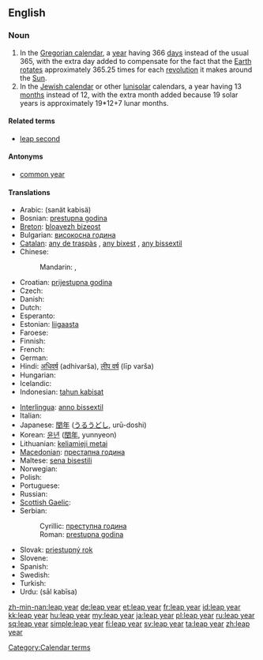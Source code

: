 ==English==
{{wikipedia}}

===Noun===
{{en-noun|sg=[[leap]] [[year]]}}

# In the [[Gregorian calendar]], a [[year]] having 366 [[day]]s instead of the usual 365, with the extra day added to compensate for the fact that the [[Earth]] [[rotate]]s approximately 365.25 times for each [[revolution]] it makes around the [[Sun]].
# In the [[Jewish calendar]] or other [[lunisolar]] calendars, a year having 13 [[month]]s instead of 12, with the extra month added because 19 solar years is approximately 19*12+7 lunar months.

====Related terms====
* [[leap second]]

====Antonyms====
* [[common year]]

====Translations====
{{trans-top|366-day year in the Gregorian calendar}}
* Arabic: {{Arab|[[سنة كبيسة]]}} (sanät kabisä)
* Bosnian: [[prestupna godina]] {{f}}
* [[Breton]]: [[bloavezh bizeost]] {{m}}
* Bulgarian: [[високосна година]] {{f}}
* [[Catalan]]: [[any de traspàs]] {{m}}, [[any bixest]] {{m}}, [[any bissextil]] {{m}}
* Chinese:
*: Mandarin: {{t|zh|閏年|sc=Hani}}, {{t|zh|闰年|tr=rùnnián|sc=Hani}}
* Croatian: [[prijestupna godina]] {{f}}
* Czech: {{t-|cs|přestupný rok|m}}
* Danish: {{t-|da|skudår|n}}
* Dutch: {{t+|nl|schrikkeljaar|n}}
* Esperanto: {{t-|eo|superjaro|xs=Esperanto}}
* Estonian: [[liigaasta]]
* Faroese: {{t-|fo|leypár|n|xs=Faroese}}
* Finnish: {{t-|fi|karkausvuosi}}
* French: {{t+|fr|année bissextile|f}}
* German: {{t+|de|Schaltjahr|n}}
* Hindi: [[अधिवर्ष]] (adhivarša), [[लीप वर्ष]] (līp varša)
* Hungarian: {{t+|hu|szökőév}}
* Icelandic: {{t-|is|hlaupár|n}}
* Indonesian: [[tahun kabisat]]
{{trans-mid}}
* [[Interlingua]]: [[anno bissextil]]
* Italian: {{t-|it|anno bisestile|m}}
* Japanese: [[閏年]] ([[うるうどし]], urū-doshi)
* Korean: [[윤년]] ([[閏年]], yunnyeon)
* Lithuanian: [[keliamieji metai]] {{m|p}}
* [[Macedonian]]: [[престапна година]] {{f}}
* Maltese: [[sena bisestili]]
* Norwegian: {{t|no|skuddår|n}}
* Polish: {{t+|pl|rok przestępny|m}}
* Portuguese: {{t-|pt|ano bissexto|m}}
* Russian: {{t+|ru|високосный год|m|tr=visokósnyj god}}
* [[Scottish Gaelic]]: {{t|gd|bliadhna-leum|f}}
* Serbian:
*: Cyrillic: [[преступна година]] {{f}}
*: Roman: [[prestupna godina]] {{f}}
* Slovak: [[priestupný rok]] {{m}}
* Slovene: {{t+|sl|prestopno leto|n}}
* Spanish: {{t-|es|bisiesto|m}}
* Swedish: {{t+|sv|skottår|n}}
* Turkish: {{t+|tr|artık yıl}}
* Urdu: {{ur-Arab|[[سال کبیسہ]]}} (sāl kabīsa)
{{trans-bottom}}

[[Category:Calendar terms]]

[[zh-min-nan:leap year]]
[[de:leap year]]
[[et:leap year]]
[[fr:leap year]]
[[id:leap year]]
[[kk:leap year]]
[[hu:leap year]]
[[my:leap year]]
[[ja:leap year]]
[[pl:leap year]]
[[ru:leap year]]
[[sq:leap year]]
[[simple:leap year]]
[[fi:leap year]]
[[sv:leap year]]
[[ta:leap year]]
[[zh:leap year]]